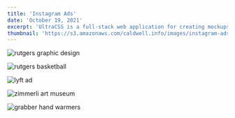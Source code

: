 ```yaml
---
title: 'Instagram Ads'
date: 'October 19, 2021'
excerpt: 'UltraCSS is a full-stack web application for creating mockups and graphics with CSS.'
thumbnail: 'https://s3.amazonaws.com/caldwell.info/images/instagram-ads/thumbnail.jpg'
---
```


<PrintPageContainer>
<Image
    src="https://s3.amazonaws.com/caldwell.info/images/instagram-ads/rutgers-graphic-design.jpg"
    alt="rutgers graphic design"
    caption="College is all sorts of figuring stuff out. Remember when you liked being creative as a kid? When you loved the look of a great design? Don’t let the noise of the outside world tell you to live a black & white, office drab life. Let your creativity run wild with the freshly established Rutgers Graphic Design program. It will give you all the tools you need to be a great graphic designer. It’s that cool mix of visual problem solving and artistic taste, all in one. Follow your dreams and color your future!"
/>

<Image
    src="https://s3.amazonaws.com/caldwell.info/images/instagram-ads/rutgers-basketball.png"
    alt="rutgers basketball"
    caption="WOAH! Rutgers Men’s Basketball is a thrill to watch. High flying dunks, crazy buzzer beaters, and sick three-pointers. Be amazed!"
/>

<Image
    src="https://s3.amazonaws.com/caldwell.info/images/instagram-ads/lyft-ad.png"
    alt="lyft ad"
    caption="Sometimes you just get sick of getting your face smashed against the window on a bus stuffed full, some guy breathing down your neck, getting uppercut by a backpack or two, or endless crotches in your face. Sometimes you just want a clean, friendly ride to class. Sometimes you just want breathing room. Try Lyft."
/>

<Image
    src="https://s3.amazonaws.com/caldwell.info/images/instagram-ads/zimmerli-art-museum.jpg"
    alt="zimmerli art museum"
    caption="Like art? Yeah, we do too. The Zimmerli Art Museum holds one of the finest collections of art in New Jersey. From Warhol to Bierstadt, all carefully curated for your eyes to enjoy. Check out the Zimmerli… we have art! Image: Barbara Morgan, “Letter to the World”"
/>

<Image
    src="https://s3.amazonaws.com/caldwell.info/images/instagram-ads/grabber-hand-warmers.jpg"
    alt="grabber hand warmers"
    caption="Grabber Warmers is posting these flyers around campus! If your hand fits, take a picture and upload it to Instagram with the hashtag #grabbermyhandfits and you could win $100!"
/>
</PrintPageContainer>